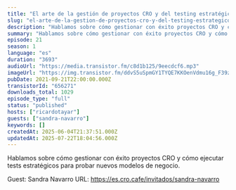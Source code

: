 ```yaml
---
title: "El arte de la gestión de proyectos CRO y del testing estratégico, con Sandra Navarro"
slug: "el-arte-de-la-gestion-de-proyectos-cro-y-del-testing-estrategico-con-sandra-navarro"
description: "Hablamos sobre cómo gestionar con éxito proyectos CRO y cómo ejecutar tests estratégicos para probar nuevos modelos de negocio.\n\nGuest: Sandra Navarro\nURL: https://es.cro.cafe/invitados/sandra-navarro"
summary: "Hablamos sobre cómo gestionar con éxito proyectos CRO y cómo ejecutar tests estratégicos para probar nuevos modelos de negocio."
episode: 21
season: 1
language: "es"
duration: "3693"
audioUrl: "https://media.transistor.fm/c8d1b125/9eecdcf6.mp3"
imageUrl: "https://img.transistor.fm/ddvS5uSpmGY1TYQE7KKOenVdmu16g_F39zIYseRcNwg/rs:fill:3000:3000:1/q:60/aHR0cHM6Ly9pbWct/dXBsb2FkLXByb2R1/Y3Rpb24udHJhbnNp/c3Rvci5mbS8wNzJj/YjRjYmMzNzU4ZmNm/MmNmZDMzZTBjNmEy/Nzc5ZS5qcGc.webp"
pubDate: 2021-09-21T22:00:00.000Z
transistorId: "656271"
downloads_total: 1029
episode_type: "full"
status: "published"
hosts: ["ricardotayar"]
guests: ["sandra-navarro"]
keywords: []
createdAt: 2025-06-04T21:37:51.000Z
updatedAt: 2025-07-22T18:04:56.000Z
---
```


Hablamos sobre cómo gestionar con éxito proyectos CRO y cómo ejecutar tests estratégicos para probar nuevos modelos de negocio.

Guest: Sandra Navarro
URL: https://es.cro.cafe/invitados/sandra-navarro

